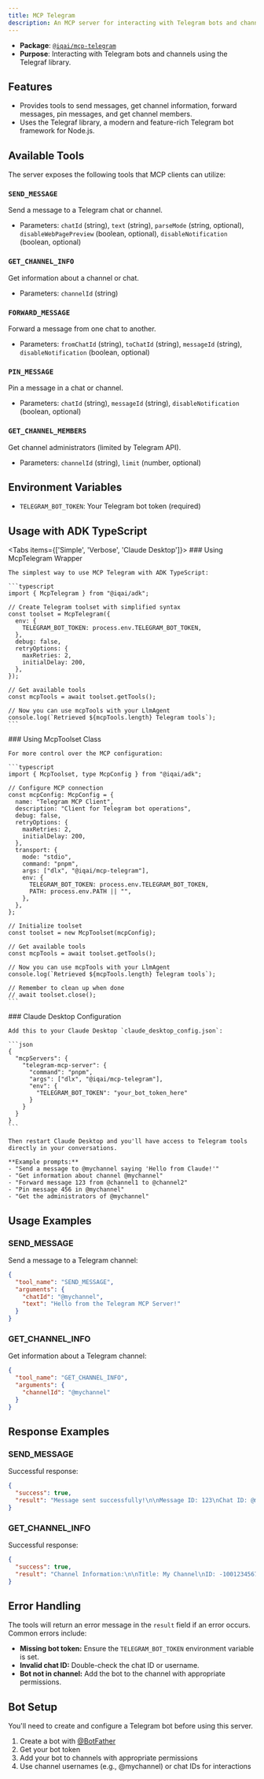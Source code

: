 ```yaml
---
title: MCP Telegram
description: An MCP server for interacting with Telegram bots and channels
---
```



- **Package**: [`@iqai/mcp-telegram`](https://www.npmjs.com/package/@iqai/mcp-telegram)
- **Purpose**: Interacting with Telegram bots and channels using the Telegraf library.

## Features

- Provides tools to send messages, get channel information, forward messages, pin messages, and get channel members.
- Uses the Telegraf library, a modern and feature-rich Telegram bot framework for Node.js.

## Available Tools

The server exposes the following tools that MCP clients can utilize:

### `SEND_MESSAGE`
Send a message to a Telegram chat or channel.

- Parameters: `chatId` (string), `text` (string), `parseMode` (string, optional), `disableWebPagePreview` (boolean, optional), `disableNotification` (boolean, optional)

### `GET_CHANNEL_INFO`
Get information about a channel or chat.

- Parameters: `channelId` (string)

### `FORWARD_MESSAGE`
Forward a message from one chat to another.

- Parameters: `fromChatId` (string), `toChatId` (string), `messageId` (string), `disableNotification` (boolean, optional)

### `PIN_MESSAGE`
Pin a message in a chat or channel.

- Parameters: `chatId` (string), `messageId` (string), `disableNotification` (boolean, optional)

### `GET_CHANNEL_MEMBERS`
Get channel administrators (limited by Telegram API).

- Parameters: `channelId` (string), `limit` (number, optional)

## Environment Variables

- `TELEGRAM_BOT_TOKEN`: Your Telegram bot token (required)

## Usage with ADK TypeScript

<Tabs items={['Simple', 'Verbose', 'Claude Desktop']}>
  <Tab value="Simple">
    ### Using McpTelegram Wrapper

    The simplest way to use MCP Telegram with ADK TypeScript:

    ```typescript
    import { McpTelegram } from "@iqai/adk";

    // Create Telegram toolset with simplified syntax
    const toolset = McpTelegram({
      env: {
        TELEGRAM_BOT_TOKEN: process.env.TELEGRAM_BOT_TOKEN,
      },
      debug: false,
      retryOptions: {
        maxRetries: 2,
        initialDelay: 200,
      },
    });

    // Get available tools
    const mcpTools = await toolset.getTools();

    // Now you can use mcpTools with your LlmAgent
    console.log(`Retrieved ${mcpTools.length} Telegram tools`);
    ```
  </Tab>
  
  <Tab value="Verbose">
    ### Using McpToolset Class

    For more control over the MCP configuration:

    ```typescript
    import { McpToolset, type McpConfig } from "@iqai/adk";

    // Configure MCP connection
    const mcpConfig: McpConfig = {
      name: "Telegram MCP Client",
      description: "Client for Telegram bot operations",
      debug: false,
      retryOptions: {
        maxRetries: 2,
        initialDelay: 200,
      },
      transport: {
        mode: "stdio",
        command: "pnpm",
        args: ["dlx", "@iqai/mcp-telegram"],
        env: {
          TELEGRAM_BOT_TOKEN: process.env.TELEGRAM_BOT_TOKEN,
          PATH: process.env.PATH || "",
        },
      },
    };

    // Initialize toolset
    const toolset = new McpToolset(mcpConfig);

    // Get available tools
    const mcpTools = await toolset.getTools();

    // Now you can use mcpTools with your LlmAgent
    console.log(`Retrieved ${mcpTools.length} Telegram tools`);

    // Remember to clean up when done
    // await toolset.close();
    ```
  </Tab>
  
  <Tab value="Claude Desktop">
    ### Claude Desktop Configuration

    Add this to your Claude Desktop `claude_desktop_config.json`:

    ```json
    {
      "mcpServers": {
        "telegram-mcp-server": {
          "command": "pnpm",
          "args": ["dlx", "@iqai/mcp-telegram"],
          "env": {
            "TELEGRAM_BOT_TOKEN": "your_bot_token_here"
          }
        }
      }
    }
    ```

    Then restart Claude Desktop and you'll have access to Telegram tools directly in your conversations.

    **Example prompts:**
    - "Send a message to @mychannel saying 'Hello from Claude!'"
    - "Get information about channel @mychannel"
    - "Forward message 123 from @channel1 to @channel2"
    - "Pin message 456 in @mychannel"
    - "Get the administrators of @mychannel"
  </Tab>
</Tabs>

## Usage Examples

### SEND_MESSAGE

Send a message to a Telegram channel:

```json
{
  "tool_name": "SEND_MESSAGE",
  "arguments": {
    "chatId": "@mychannel",
    "text": "Hello from the Telegram MCP Server!"
  }
}
```

### GET_CHANNEL_INFO

Get information about a Telegram channel:

```json
{
  "tool_name": "GET_CHANNEL_INFO",
  "arguments": {
    "channelId": "@mychannel"
  }
}
```

## Response Examples

### SEND_MESSAGE

Successful response:

```json
{
  "success": true,
  "result": "Message sent successfully!\n\nMessage ID: 123\nChat ID: @mychannel\nSent at: 2024-03-15T12:34:56.789Z\nText: Hello from the Telegram MCP Server!"
}
```

### GET_CHANNEL_INFO

Successful response:

```json
{
  "success": true,
  "result": "Channel Information:\n\nTitle: My Channel\nID: -1001234567890\nType: channel\nUsername: mychannel\nDescription: This is my Telegram channel.\nMember Count: 1234"
}
```

## Error Handling

The tools will return an error message in the `result` field if an error occurs. Common errors include:

- **Missing bot token:** Ensure the `TELEGRAM_BOT_TOKEN` environment variable is set.
- **Invalid chat ID:** Double-check the chat ID or username.
- **Bot not in channel:** Add the bot to the channel with appropriate permissions.

## Bot Setup

<Callout type="info" title="Bot Setup Required">
You'll need to create and configure a Telegram bot before using this server.
</Callout>

1. Create a bot with [@BotFather](https://t.me/botfather)
2. Get your bot token
3. Add your bot to channels with appropriate permissions
4. Use channel usernames (e.g., @mychannel) or chat IDs for interactions
